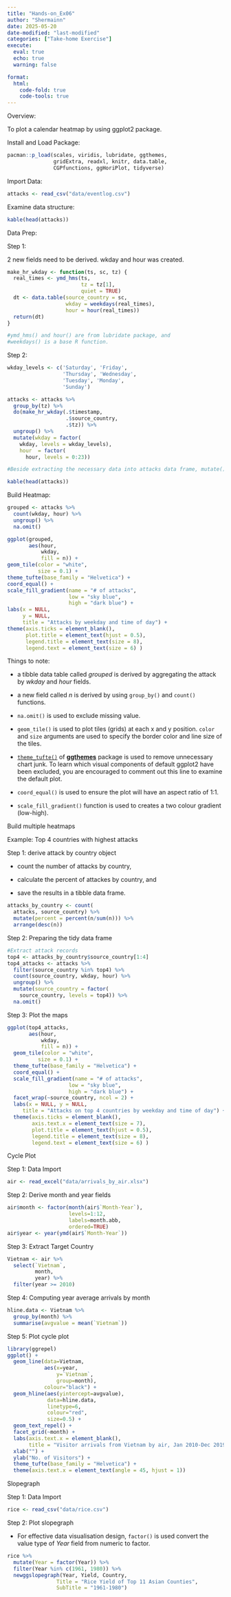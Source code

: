 ```yaml
---
title: "Hands-on_Ex06"
author: "Shermainn"
date: 2025-05-20
date-modified: "last-modified"
categories: ["Take-home Exercise"]
execute: 
  eval: true
  echo: true
  warning: false

format:
  html:
    code-fold: true
    code-tools: true
---
```


Overview:

To plot a calendar heatmap by using ggplot2 package.

Install and Load Package:

```r
pacman::p_load(scales, viridis, lubridate, ggthemes,
               gridExtra, readxl, knitr, data.table,
               CGPfunctions, ggHoriPlot, tidyverse)
```

Import Data:

```r
attacks <- read_csv("data/eventlog.csv")
```

Examine data structure:

```r
kable(head(attacks))
```

Data Prep:

Step 1:

2 new fields need to be derived. wkday and hour was created.

```r
make_hr_wkday <- function(ts, sc, tz) {
  real_times <- ymd_hms(ts, 
                        tz = tz[1], 
                        quiet = TRUE)
  dt <- data.table(source_country = sc,
                   wkday = weekdays(real_times),
                   hour = hour(real_times))
  return(dt)
}

#ymd_hms() and hour() are from lubridate package, and
#weekdays() is a base R function.
```

Step 2:

```r
wkday_levels <- c('Saturday', 'Friday', 
                  'Thursday', 'Wednesday', 
                  'Tuesday', 'Monday', 
                  'Sunday')

attacks <- attacks %>%
  group_by(tz) %>%
  do(make_hr_wkday(.$timestamp, 
                   .$source_country, 
                   .$tz)) %>% 
  ungroup() %>% 
  mutate(wkday = factor(
    wkday, levels = wkday_levels),
    hour  = factor(
      hour, levels = 0:23))

#Beside extracting the necessary data into attacks data frame, mutate() of dplyr package is used to convert wkday and hour fields into factor so they’ll be ordered when plotting
```

```r
kable(head(attacks))
```

Build Heatmap:

```r
grouped <- attacks %>% 
  count(wkday, hour) %>% 
  ungroup() %>%
  na.omit()

ggplot(grouped, 
       aes(hour, 
           wkday, 
           fill = n)) + 
geom_tile(color = "white", 
          size = 0.1) + 
theme_tufte(base_family = "Helvetica") + 
coord_equal() +
scale_fill_gradient(name = "# of attacks",
                    low = "sky blue", 
                    high = "dark blue") +
labs(x = NULL, 
     y = NULL, 
     title = "Attacks by weekday and time of day") +
theme(axis.ticks = element_blank(),
      plot.title = element_text(hjust = 0.5),
      legend.title = element_text(size = 8),
      legend.text = element_text(size = 6) )
```

Things to note:

-   a tibble data table called *grouped* is derived by aggregating the attack by *wkday* and *hour* fields.

-   a new field called *n* is derived by using `group_by()` and `count()` functions.

-   `na.omit()` is used to exclude missing value.

-   `geom_tile()` is used to plot tiles (grids) at each x and y position. `color` and `size` arguments are used to specify the border color and line size of the tiles.

-   [`theme_tufte()`](https://jrnold.github.io/ggthemes/reference/theme_tufte.html) of [**ggthemes**](https://jrnold.github.io/ggthemes/reference/index.html) package is used to remove unnecessary chart junk. To learn which visual components of default ggplot2 have been excluded, you are encouraged to comment out this line to examine the default plot.

-   `coord_equal()` is used to ensure the plot will have an aspect ratio of 1:1.

-   `scale_fill_gradient()` function is used to creates a two colour gradient (low-high).

Build multiple heatmaps

Example: Top 4 countries with highest attacks

Step 1: derive attack by country object

-   count the number of attacks by country,

-   calculate the percent of attackes by country, and

-   save the results in a tibble data frame.

```r
attacks_by_country <- count(
  attacks, source_country) %>%
  mutate(percent = percent(n/sum(n))) %>%
  arrange(desc(n))
```

Step 2: Preparing the tidy data frame

```r
#Extract attack records
top4 <- attacks_by_country$source_country[1:4]
top4_attacks <- attacks %>%
  filter(source_country %in% top4) %>%
  count(source_country, wkday, hour) %>%
  ungroup() %>%
  mutate(source_country = factor(
    source_country, levels = top4)) %>%
  na.omit()
```

Step 3: Plot the maps

```r
ggplot(top4_attacks, 
       aes(hour, 
           wkday, 
           fill = n)) + 
  geom_tile(color = "white", 
          size = 0.1) + 
  theme_tufte(base_family = "Helvetica") + 
  coord_equal() +
  scale_fill_gradient(name = "# of attacks",
                    low = "sky blue", 
                    high = "dark blue") +
  facet_wrap(~source_country, ncol = 2) +
  labs(x = NULL, y = NULL, 
     title = "Attacks on top 4 countries by weekday and time of day") +
  theme(axis.ticks = element_blank(),
        axis.text.x = element_text(size = 7),
        plot.title = element_text(hjust = 0.5),
        legend.title = element_text(size = 8),
        legend.text = element_text(size = 6) )
```

Cycle Plot

Step 1: Data Import

```r
air <- read_excel("data/arrivals_by_air.xlsx")
```

Step 2: Derive month and year fields

```r
air$month <- factor(month(air$`Month-Year`), 
                    levels=1:12, 
                    labels=month.abb, 
                    ordered=TRUE) 
air$year <- year(ymd(air$`Month-Year`))
```

Step 3: Extract Target Country

```r
Vietnam <- air %>% 
  select(`Vietnam`, 
         month, 
         year) %>%
  filter(year >= 2010)
```

Step 4: Computing year average arrivals by month

```r
hline.data <- Vietnam %>% 
  group_by(month) %>%
  summarise(avgvalue = mean(`Vietnam`))
```

Step 5: Plot cycle plot

```r
library(ggrepel)
ggplot() + 
  geom_line(data=Vietnam,
            aes(x=year, 
                y=`Vietnam`, 
                group=month), 
            colour="black") +
  geom_hline(aes(yintercept=avgvalue), 
             data=hline.data, 
             linetype=6, 
             colour="red", 
             size=0.5) + 
  geom_text_repel() +
  facet_grid(~month) +
  labs(axis.text.x = element_blank(),
       title = "Visitor arrivals from Vietnam by air, Jan 2010-Dec 2019") +
  xlab("") +
  ylab("No. of Visitors") +
  theme_tufte(base_family = "Helvetica") +
  theme(axis.text.x = element_text(angle = 45, hjust = 1))
```

Slopegraph

Step 1: Data Import

```r
rice <- read_csv("data/rice.csv")
```

Step 2: Plot slopegraph

-   For effective data visualisation design, `factor()` is used convert the value type of *Year* field from numeric to factor.

```r
rice %>% 
  mutate(Year = factor(Year)) %>%
  filter(Year %in% c(1961, 1980)) %>%
  newggslopegraph(Year, Yield, Country,
                Title = "Rice Yield of Top 11 Asian Counties",
                SubTitle = "1961-1980")
```
